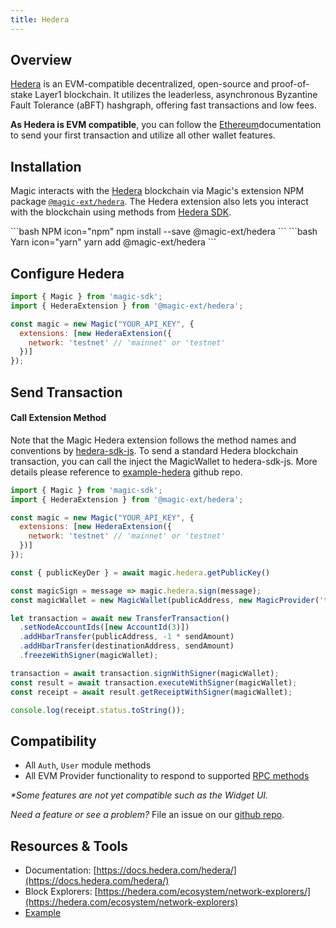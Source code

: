 ---
title: Hedera
---

## Overview

[Hedera](https://hedera.com/) is an EVM-compatible decentralized, open-source and proof-of-stake Layer1 blockchain. It utilizes the leaderless, asynchronous Byzantine Fault Tolerance (aBFT) hashgraph, offering fast transactions and low fees.

**As Hedera is EVM compatible**, you can follow the [Ethereum](/docs/embedded-wallet/blockchains/ethereum/javascript)documentation to send your first transaction and utilize all other wallet features.

## Installation

Magic interacts with the [Hedera](https://hedera.com/) blockchain via Magic's extension NPM package [`@magic-ext/hedera`](https://www.npmjs.com/package/@magic-ext/hedera). The Hedera extension also lets you interact with the blockchain using methods from [Hedera SDK](https://www.npmjs.com/package/hedera-sdk-js).

<CodeGroup>
```bash NPM icon="npm"
npm install --save @magic-ext/hedera
```
```bash Yarn icon="yarn"
yarn add @magic-ext/hedera
```
</CodeGroup>

## Configure Hedera

```js JavaScript icon="square-js"
import { Magic } from 'magic-sdk';
import { HederaExtension } from '@magic-ext/hedera';

const magic = new Magic("YOUR_API_KEY", {
  extensions: [new HederaExtension({
    network: 'testnet' // 'mainnet' or 'testnet'
  })]
});
```

## Send Transaction

#### Call Extension Method

Note that the Magic Hedera extension follows the method names and conventions by [hedera-sdk-js](https://www.npmjs.com/package/hedera-sdk-js). To send a standard Hedera blockchain transaction, you can call the inject the MagicWallet to hedera-sdk-js. More details please reference to [example-hedera](https://github.com/magiclabs/example-hedera) github repo.

```js JavaScript icon="square-js"
import { Magic } from 'magic-sdk';
import { HederaExtension } from '@magic-ext/hedera';

const magic = new Magic("YOUR_API_KEY", {
  extensions: [new HederaExtension({
    network: 'testnet' // 'mainnet' or 'testnet'
  })]
});

const { publicKeyDer } = await magic.hedera.getPublicKey()

const magicSign = message => magic.hedera.sign(message);
const magicWallet = new MagicWallet(publicAddress, new MagicProvider('testnet'), publicKeyDer, magicSign);

let transaction = await new TransferTransaction()
  .setNodeAccountIds([new AccountId(3)])
  .addHbarTransfer(publicAddress, -1 * sendAmount)
  .addHbarTransfer(destinationAddress, sendAmount)
  .freezeWithSigner(magicWallet);

transaction = await transaction.signWithSigner(magicWallet);
const result = await transaction.executeWithSigner(magicWallet);
const receipt = await result.getReceiptWithSigner(magicWallet);

console.log(receipt.status.toString());
```

## Compatibility

- All `Auth`, `User` module methods
- All EVM Provider functionality to respond to supported [RPC methods](/docs/embedded-wallet/api/client-side-sdks/web#evm-rpc-methods)

_\*Some features are not yet compatible such as the Widget UI._

_Need a feature or see a problem?_ File an issue on our [github repo](https://github.com/magiclabs/magic-js).

## Resources & Tools

- Documentation: [https://docs.hedera.com/hedera/](https://docs.hedera.com/hedera/)
- Block Explorers: [https://hedera.com/ecosystem/network-explorers/](https://hedera.com/ecosystem/network-explorers)
- [Example](https://github.com/magiclabs/example-hedera)
